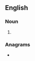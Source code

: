 ==English==

===Noun===
{{head|en|noun plural form}}

# {{plural of|perfumer|lang=en}}

===Anagrams===
* {{anagrams|en|prefemurs}}